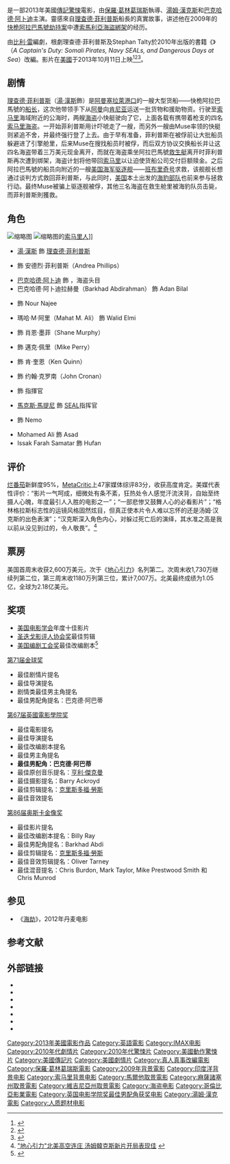 {{NoteTA
|G1=Show
|G2=Movie
|1=zh-cn:菲利普船长;zh-hk:盜海狙擊;zh-tw:怒海劫;
|2=zh-cn:数码; zh-hk:數碼; zh-tw:數位;
|3=zh-hans:三维; zh-hant:3D;
}}
{{Infobox film
| name = 盜海狙擊
| original_name = ''Captain Phillips''
| image = Captain Phillips Poster.jpg
| caption = 电影海报
| director = [[保羅·格連加斯|保羅·格連加斯]]
| producer = {{link-en|邁克爾·德盧卡|Michael De Luca}}<br />{{link-en|达纳·布努内蒂|Dana Brunetti}}<br />[[斯科特·魯丁|斯科特·魯丁]]<br />[[奇雲·史柏西|奇雲·史柏西]]{{small|（執行製作人）}}
| writer = [[比利·雷|比利·雷]]
| based_on = 《{{link-en|怒海劫 (書籍)|A Captain's Duty|-{怒海劫}-}}》{{small|（台譯中文版）}}<br />''A Captain's Duty: Somali Pirates, Navy SEALs, and Dangerous Days at Sea''<br />作者－[[理查德·菲利普斯|理查德·菲利普斯]]<br />Stephan Talty
| starring = [[湯·漢斯|湯·漢斯]]<br />[[巴克哈德·阿卜迪|巴克哈德·阿卜迪]]
| music = [[亨利·傑克曼|亨利·傑克曼]]<ref>{{cite news |url=http://filmmusicreporter.com/2012/11/20/henry-jackman-scoring-paul-greengrass-captain-phillips |title=Henry Jackman Scoring Paul Greengrass' 'Captain Phillips' |publisher=FilmMusicReporter.com |accessdate=July 26, 2013 |archive-url=https://web.archive.org/web/20140219100544/http://filmmusicreporter.com/2012/11/20/henry-jackman-scoring-paul-greengrass-captain-phillips/ |archive-date=2014-02-19 |dead-url=yes }}</ref>
| cinematography = {{link-en|巴里·阿克羅伊德|Barry Ackroyd}}
| editing = [[克里斯多福·勞斯|克里斯多福·勞斯]]
| studio = 邁克爾·德盧卡製作<br />斯科特·魯丁製作<br />{{link-en|Trigger Street Productions|Trigger Street Productions}}
| distributor = [[哥倫比亞電影公司|哥倫比亞電影公司]]
| released = {{Flagicon|USA}} 2013年10月11日<br>{{flagicon|HKG}} 2013年10月24日<br>{{flagicon|ROC}} 2013年11月15日
| runtime = 134分钟<ref>{{cite web |title=''CAPTAIN PHILLIPS'' (12A) |url=http://www.bbfc.co.uk/releases/captain-phillips-film |publisher=[[British_Board_of_Film_Classification|British Board of Film Classification]] |date=August 9, 2013 |accessdate=August 9, 2013 |archive-date=2020-04-11 |archive-url=https://web.archive.org/web/20200411193935/https://www.bbfc.co.uk/releases/captain-phillips-film |dead-url=no }}</ref>
| country = {{USA}}
| language = [[英语|英语]]<br />[[索马里语|索马里语]]
| budget = 5500万美元
| gross = 2億1524萬6525美元
| cn_name = 菲利普船长
| tw_name = 怒海劫
| hk_name = 盜海狙擊
}}

{{作品名稱|name=''Captain Phillips''|hk=盜海狙擊|tw=怒海劫|cn=菲利普船长}}是一部2013年美國[[傳記片|傳記]][[驚悚|驚悚]]電影，由[[保羅·葛林葛瑞斯|保羅·葛林葛瑞斯]]執導、[[湯姆·漢克斯|湯姆·漢克斯]]和[[巴克哈德·阿卜迪|巴克哈德·阿卜迪]]主演。靈感來自[[理查德·菲利普斯|理查德·菲利普斯]]船長的真實故事，讲述他在2009年的[[快桅阿拉巴馬號劫持案|快桅阿拉巴馬號劫持案]]中遭[[索馬利亞海盜|索馬利亞海盜]][[綁架|綁架]]的经历。

由[[比利·雷|比利·雷]]編劇，根劇理查德·菲利普斯及Stephan Talty於2010年出版的書籍《{{link-en|怒海劫 (書籍)|A Captain's Duty|-{怒海劫}-}}》（''A Captain's Duty: Somali Pirates, Navy SEALs, and Dangerous Days at Sea''）改編。影片在[[美國|美國]]于2013年10月11日上映<ref>{{cite news |url=http://www.dailymail.co.uk/tvshowbiz/article-2132249/Tom-Hanks-climbs-aboard-film-Captain-Phillips-biopic-hes-captured-Somali-pirates.html |title=Tom Hanks climbs aboard to film Captain Phillips biopic in which he's captured by Somali pirates |work=Daily Mail |location=London |publisher=Associated Newspapers |date=2013-07-19 |accessdate=2013-09-26 |archive-date=2017-12-21 |archive-url=https://web.archive.org/web/20171221141814/http://www.dailymail.co.uk/tvshowbiz/article-2132249/Tom-Hanks-climbs-aboard-film-Captain-Phillips-biopic-hes-captured-Somali-pirates.html |dead-url=no }}</ref><ref>{{Cite news|url=http://hamptonroads.com/2012/06/captain-phillips-filming-details-kept-under-wraps|title='Captain Phillips' filming details kept under wraps|author=Teresa Annas|publisher=HamptonRoads.com|date=2012-06-16|accessdate=2013-09-26|archive-date=2015-04-03|archive-url=https://web.archive.org/web/20150403040635/http://hamptonroads.com/2012/06/captain-phillips-filming-details-kept-under-wraps|dead-url=no}}</ref><ref>{{Cite web|url=http://www.comingsoon.net/films.php?id=55898|title=Captain Phillips Trailer, News, Videos, and Reviews.|publisher=ComingSoon.net.|accessdate=2013-07-26|archive-date=2012-12-03|archive-url=https://web.archive.org/web/20121203172518/http://www.comingsoon.net/films.php?id=55898|dead-url=no}}</ref>。

== 剧情 ==
[[理查德·菲利普斯|理查德·菲利普斯]]（[[湯·漢斯|湯·漢斯]]飾）是[[阿曼|阿曼]][[塞拉萊|塞拉萊]][[港口|港口]]的一艘大型货船——快桅阿拉巴馬號的[[船长|船长]]，这次他带领手下从[[阿曼|阿曼]]向[[肯尼亚|肯尼亚]]运送一批货物和援助物资。行驶至[[索马里|索马里]]海域附近的公海时，两艘[[海盗|海盗]]小快艇驶向了它，上面各载有携带着枪支的四名[[索马里海盗|索马里海盗]]。一开始菲利普斯用计吓唬走了一艘，而另外一艘由Muse率领的快艇则紧追不舍，并最终强行登了上去。由于早有准备，菲利普斯在被俘前让大批船员躲避进了引擎舱里，后来Muse在搜找船员时被俘，而后双方协议交换船长并让这四名海盗带着三万美元现金离开，而就在海盗乘坐阿拉巴馬號[[救生艇|救生艇]]离开时菲利普斯再次遭到绑架，海盗计划将他带回[[索马里|索马里]]以让迫使货船公司交付巨额赎金。之后阿拉巴馬號的船员向附近的一艘[[美国海军|美国海军]][[驱逐舰|驱逐舰]]——[[班布里奇号驱逐舰_(DDG-96)|班布里奇号]]求救，该舰舰长想通过谈判方式救回菲利普斯，与此同时，[[美国|美国]]本土出发的[[海豹部队|海豹部队]]也前来参与拯救行动。最终Muse被骗上驱逐舰被俘，其他三名海盗在救生舱里被海豹队员击毙，而菲利普斯則獲救。

==角色==
[[File:RichardPhillips.jpg|缩略图]]
[[File:Barkhad_Abdi_at_LFCC_Awards.jpg|缩略图]]的[[索马里人|索马里人]]]]

* [[湯·漢斯|湯·漢斯]] 飾 [[理查德·菲利普斯|理查德·菲利普斯]]
* {{link-en|凱瑟琳·基納|Catherine Keener}} 飾 安德烈·菲利普斯（Andrea Phillips）
* [[巴克哈德·阿卜迪|巴克哈德·阿卜迪]] 飾 {{link-en|Abduwali Muse|Abduwali Muse}}，海盗头目
* 巴克哈德·阿卜迪拉赫曼（Barkhad Abdirahman） 飾 Adan Bilal
* {{link-en|費薩爾·艾哈邁德|Faysal Ahmed}} 飾 Nour Najee
* 瑪哈·M·阿里（Mahat M. Ali） 飾 Walid Elmi
* {{link-en|迈克尔·哲努斯|Michael Chernus}} 飾 肖恩·墨菲（Shane Murphy）
* {{link-en|大卫·沃肖夫斯基|David Warshofsky}} 飾 邁克·佩里（Mike Perry）
* {{link-en|科裡·約翰遜|Corey Johnson}} 飾 肯·奎恩（Ken Quinn）
* {{link-en|克里斯·穆爾基|Chris Mulkey}} 飾 约翰·克罗南（John Cronan）
* {{link-en|尤伯·巴斯克斯|Yul Vazquez}} 飾 {{link-en|弗蘭克·卡斯特利亞諾|Frank Castellano}}指揮官
* [[馬克斯·馬提尼|馬克斯·馬提尼]] 飾 [[SEAL|SEAL]]指挥官
* {{link-en|Omar Berdouni|Omar Berdouni}} 飾 Nemo
* Mohamed Ali 飾 Asad
* Issak Farah Samatar 飾 Hufan

== 评价 ==
[[烂番茄|烂番茄]]新鲜度95%，[[MetaCritic|MetaCritic]]上47家媒体综评83分，收获高度肯定。美媒代表性评价：“影片一气呵成，细微处有条不紊，狂热处令人感觉汗流浃背，自始至终摄人心魄，年度最引人入胜的电影之一”；“一部悲惨又鼓舞人心的必看影片”；“格林格拉斯标志性的运镜风格固然炫目，但真正使本片令人难以忘怀的还是汤姆·汉克斯的出色表演”；“汉克斯深入角色内心，对躲过死亡后的演绎，其水准之高是我以前从没见到过的，令人敬畏”。<ref>[http://news.mtime.com/2013/10/14/1519237-2.html "地心引力"北美高空连庄 汤姆韓克斯新片开局表现佳] {{webarchive|url=https://web.archive.org/web/20131016205355/http://news.mtime.com/2013/10/14/1519237-2.html |date=2013-10-16 }}</ref>

== 票房 ==
美国首周末收获2,600万美元，次于《[[地心引力_(電影)|地心引力]]》名列第二。次周末收1,730万继续列第二位，第三周末收1180万列第三位，累计7,007万。北美最终成绩为1.05亿，全球为2.18亿美元。

== 奖项 ==
*[[美国电影学会|美国电影学会]]年度十佳影片
*[[圣迭戈影评人协会奖|圣迭戈影评人协会奖]]最佳剪辑
*[[美国编剧工会奖|美国编剧工会奖]]最佳改编剧本<ref>{{cite web |url=http://ent.163.com/14/0203/10/9K5C903G000300B1.html |language= |title=美国编剧工会奖揭晓 《她》获最佳原创剧本奖 |publisher=Mtime时光网 |date=2014-02-03 |accessdate= |deadurl=yes |archiveurl=https://web.archive.org/web/20140209121023/http://ent.163.com/14/0203/10/9K5C903G000300B1.html |archivedate=2014-02-09 }}</ref>
;[[第71届金球奖|第71届金球奖]]
*最佳剧情片提名
*最佳导演提名
*剧情类最佳男主角提名
*最佳男配角提名：巴克德·阿巴蒂

;[[第67届英國電影學院奖|第67届英國電影學院奖]]
*最佳電影提名
*最佳导演提名
*最佳改编剧本提名
*最佳男主角提名
*'''最佳男配角：巴克德·阿巴蒂'''
*最佳原创音乐提名：[[亨利·傑克曼|亨利·傑克曼]]
*最佳摄影提名：Barry Ackroyd
*最佳剪辑提名：[[克里斯多福·勞斯|克里斯多福·勞斯]]
*最佳音效提名

;[[第86届奥斯卡金像奖|第86届奥斯卡金像奖]]
*最佳影片提名
*最佳改编剧本提名：Billy Ray
*最佳男配角提名：Barkhad Abdi
*最佳剪辑提名：[[克里斯多福·勞斯|克里斯多福·勞斯]]
*最佳音效剪辑提名：Oliver Tarney
*最佳混音提名：Chris Burdon, Mark Taylor, Mike Prestwood Smith 和 Chris Munrod

== 参见 ==
*《[[海劫|海劫]]》，2012年丹麦电影

==参考文献==
{{Reflist|2}}

==外部链接==
* {{Official website|http://www.CaptainPhillipsMovie.com}}
* {{IMDb title|1535109}}
* {{mojo title|captainphillips}}
* {{rotten-tomatoes|captain_phillips}}
* {{metacritic film|captain-phillips}}
* {{douban}}
* {{Amg movie|554018}}

{{DEFAULTSORT:Captain Phillips}}
[[Category:2013年美國電影作品|Category:2013年美國電影作品]]
[[Category:英語電影|Category:英語電影]]
[[Category:IMAX电影|Category:IMAX电影]]
[[Category:2010年代劇情片|Category:2010年代劇情片]]
[[Category:2010年代驚悚片|Category:2010年代驚悚片]]
[[Category:美國動作驚悚片|Category:美國動作驚悚片]]
[[Category:美國傳記片|Category:美國傳記片]]
[[Category:美國劇情片|Category:美國劇情片]]
[[Category:真人真事改編電影|Category:真人真事改編電影]]
[[Category:保羅·葛林葛瑞斯電影|Category:保羅·葛林葛瑞斯電影]]
[[Category:2009年背景電影|Category:2009年背景電影]]
[[Category:印度洋背景电影|Category:印度洋背景电影]]
[[Category:索马里背景电影|Category:索马里背景电影]]
[[Category:馬爾他取景電影|Category:馬爾他取景電影]]
[[Category:麻薩諸塞州取景電影|Category:麻薩諸塞州取景電影]]
[[Category:維吉尼亞州取景電影|Category:維吉尼亞州取景電影]]
[[Category:海盗电影|Category:海盗电影]]
[[Category:哥倫比亞影業電影|Category:哥倫比亞影業電影]]
[[Category:英国电影学院奖最佳男配角获奖电影|Category:英国电影学院奖最佳男配角获奖电影]]
[[Category:湯姆·漢克電影|Category:湯姆·漢克電影]]
[[Category:人质题材电影|Category:人质题材电影]]